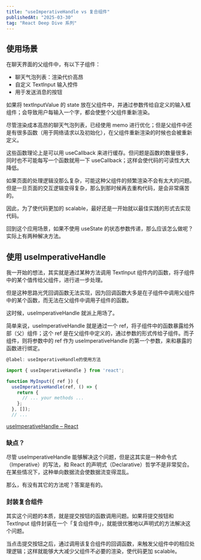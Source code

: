 ```yaml
---
title: "useImperativeHandle vs 复合组件"
publishedAt: "2025-03-30"
tag: "React Deep Dive 系列"
---
```


## 使用场景

在聊天界面的父组件中，有以下子组件：

- 聊天气泡列表：渲染代价高昂
- 自定义 TextInput 输入控件
- 用于发送消息的按钮

如果将 textInputValue 的 state 放在父组件中，并通过参数传给自定义的输入框组件；会导致用户每输入一个字，都会使整个父组件重新渲染。

尽管渲染成本高昂的聊天气泡列表，已经使用 memo 进行优化；但是父组件中还是有很多函数（用于网络请求以及初始化），在父组件重新渲染的时候也会被重新定义。

这些函数理论上是可以用 useCallback 来进行缓存。但问题是函数的数量很多，同时也不可能每写一个函数就用一下 useCallback；这样会使代码的可读性大大降低。

如果页面的处理逻辑没那么复杂，可能这种父组件的频繁渲染不会有太大的问题。但是一旦页面的交互逻辑变得复杂，那么到那时候再去重构代码，是会非常痛苦的。

因此，为了使代码更加的 scalable，最好还是一开始就以最佳实践的形式去实现代码。

回到这个应用场景，如果不使用 useState 的状态参数传递，那么应该怎么做呢？实际上有两种解决方法。

## 使用 useImperativeHandle

我一开始的想法，其实就是通过某种方法调用 TextInput 组件内的函数，将子组件中的某个值传给父组件，进行进一步处理。

但是这种思路光凭回调函数无法实现，因为回调函数大多是在子组件中调用父组件中的某个函数，而无法在父组件中调用子组件的函数。

这时候，useImperativeHandle 就派上用场了。

简单来说，useImperativeHandle 就是通过一个 ref，将子组件中的函数暴露给外部（父）组件；这个 ref 是在父组件中定义的，通过参数的形式传给子组件。而子组件，则将参数中的 ref 作为 useImperativeHandle 的第一个参数，来和暴露的函数进行绑定。

```jsx
@label: useImperativeHandle的使用方法

import { useImperativeHandle } from 'react';

function MyInput({ ref }) {
  useImperativeHandle(ref, () => {
    return {
      // ... your methods ...
    };
  }, []);
  // ...
```

[useImperativeHandle – React](https://react.dev/reference/react/useImperativeHandle)

### 缺点？

尽管 useImperativeHandle 能够解决这个问题，但是这其实是一种命令式（Imperative）的写法，和 React 的声明式（Declarative）哲学不是非常契合。在某些情况下，这种单向数据流会使数据流变得混乱。

那么，有没有其它的方法呢？答案是有的。

### 封装复合组件

其实这个问题的本质，就是提交按钮的函数调用问题。如果将提交按钮和 TextInput 组件封装在一个「复合组件中」，就能很优雅地以声明式的方法解决这个问题。

当点击提交按钮之后，通过调用该复合组件的回调函数，来触发父组件中的相应处理逻辑；这样就能够大大减少父组件不必要的渲染，使代码更加 scalable。
